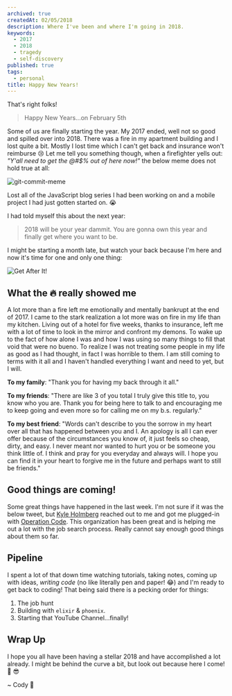 ```yaml
---
archived: true
createdAt: 02/05/2018
description: Where I've been and where I'm going in 2018.
keywords:
  - 2017
  - 2018
  - tragedy
  - self-discovery
published: true
tags:
  - personal
title: Happy New Years!
---
```



That's right folks!

> Happy New Years...on February 5th

Some of us are finally starting the year. My 2017 ended, well not so good and spilled over into 2018. There was a fire in my apartment building and I lost quite a bit. Mostly I lost time which I can't get back and insurance won't reimburse :cry: Let me tell you something though, when a firefighter yells out: _"Y'all need to get the @#$% out of here now!"_ the below meme does not hold true at all:

![git-commit-meme](/images/2018/happy-new-years/git-commit-meme.png)

Lost all of the JavaScript blog series I had been working on and a mobile project I had just gotten started on. :sob:

I had told myself this about the next year:

> 2018 will be your year dammit. You are gonna own this year and finally get where you want to be.

I might be starting a month late, but watch your back because I'm here and now it's time for one and only one thing:

![Get After It!](/images/2018/happy-new-years/get-after-it.jpg)

## What the :fire: really showed me

A lot more than a fire left me emotionally and mentally bankrupt at the end of 2017. I came to the stark realization a lot more was on fire in my life than my kitchen. Living out of a hotel for five weeks, thanks to insurance, left me with a lot of time to look in the mirror and confront my demons. To wake up to the fact of how alone I was and how I was using so many things to fill that void that were no bueno. To realize I was not treating some people in my life as good as I had thought, in fact I was horrible to them. I am still coming to terms with it all and I haven't handled everything I want and need to yet, but I will.

**To my family**: "Thank you for having my back through it all."

**To my friends**: "There are like 3 of you total I truly give this title to, you know who you are. Thank you for being here to talk to and encouraging me to keep going and even more so for calling me on my b.s. regularly."

**To my best friend**: "Words can't describe to you the sorrow in my heart over all that has happened between you and I. An apology is all I can ever offer because of the circumstances you know of, it just feels so cheap, dirty, and easy. I never meant nor wanted to hurt you or be someone you think little of. I think and pray for you everyday and always will. I hope you can find it in your heart to forgive me in the future and perhaps want to still be friends."

## Good things are coming!

Some great things have happened in the last week. I'm not sure if it was the below tweet, but [Kyle Holmberg](https://kylemh.com/) reached out to me and got me plugged-in with [Operation Code](https://operationcode.org/). This organization has been great and is helping me out a lot with the job search process. Really cannot say enough good things about them so far.

<Tweet
  align="center"
  hidesConversation={true}
  theme="dark"
  tweetLink="RockChalkDev/status/958018912880414721"
/>

## Pipeline

I spent a lot of that down time watching tutorials, taking notes, coming up with ideas, _writing code_ (no like literally pen and paper! :joy:) and I'm ready to get back to coding! That being said there is a pecking order for things:

1.  The job hunt
2.  Building with `elixir` & `phoenix`.
3.  Starting that YouTube Channel...finally!

## Wrap Up

I hope you all have been having a stellar 2018 and have accomplished a lot already. I might be behind the curve a bit, but look out because here I come! :rocket: :sunglasses:

<Signature>~ Cody 🚀</Signature>
